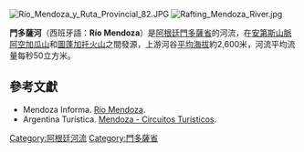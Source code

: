 {{expand|time=2010-03-29T07:25:56+00:00}}
[[File:Río_Mendoza_y_Ruta_Provincial_82.JPG|thumb]]
[[Image:Rafting_Mendoza_River.jpg|thumb]]

'''門多薩河'''（西班牙語：'''Río Mendoza'''）是[[阿根廷|阿根廷]][[門多薩省|門多薩省]]的河流，在[[安第斯山脈|安第斯山脈]][[阿空加瓜山|阿空加瓜山]]和[[圖蓬加托火山|圖蓬加托火山]]之間發源，上游河谷[[平均海拔|平均海拔]]約2,600米，河流平均流量每秒50立方米。

==參考文獻==
* Mendoza Informa. [http://www.copel.com.ar/mendozainforma/informa/geografia/hidrografia/rio.htm Río Mendoza]{{dead link|date=2018年5月 |bot=InternetArchiveBot |fix-attempted=yes }}.
* Argentina Turística. [https://web.archive.org/web/20060718150956/http://www.argentinaturistica.com/informa/menicircuitostur.htm Mendoza - Circuitos Turísticos].

{{DEFAULTSORT:Mendoza}}
[[Category:阿根廷河流|Category:阿根廷河流]]
[[Category:門多薩省|Category:門多薩省]]

{{America-geo-stub}}